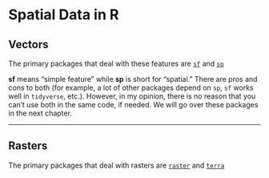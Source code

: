 # Spatial Data in R

## Vectors 

The primary packages that deal with these features are [`sf`](https://cran.r-project.org/web/packages/sf/index.html) and [`sp`](https://cran.r-project.org/web/packages/sp/index.html)

**sf** means "simple feature" while **sp** is short for "spatial." There are pros and cons to both (for example, a lot of other packages depend on `sp`, `sf` works well in `tidyverse`, etc.). However, in my opinion, there is no reason that you can't use both in the same code, if needed. We will go over these packages in the next chapter.

--------------------------------------------------------------------------------------------------------------

## Rasters 

The primary packages that deal with rasters are [`raster`](https://cran.r-project.org/web/packages/raster/index.html) and [`terra`](https://cran.r-project.org/web/packages/terra/index.html)